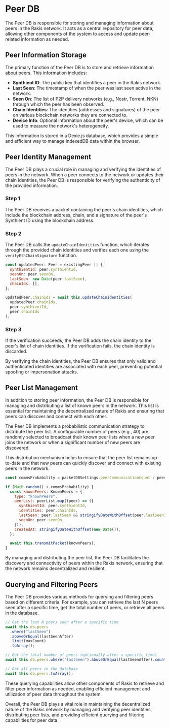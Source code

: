 
# Peer DB

The Peer DB is responsible for storing and managing information about peers in the Rakis network. It acts as a central repository for peer data, allowing other components of the system to access and update peer-related information as needed.

## Peer Information Storage

The primary function of the Peer DB is to store and retrieve information about peers. This information includes:

- **Synthient ID**: The public key that identifies a peer in the Rakis network.
- **Last Seen**: The timestamp of when the peer was last seen active in the network.
- **Seen On**: The list of P2P delivery networks (e.g., Nostr, Torrent, NKN) through which the peer has been observed.
- **Chain Identities**: The identities (addresses and signatures) of the peer on various blockchain networks they are connected to.
- **Device Info**: Optional information about the peer's device, which can be used to measure the network's heterogeneity.

This information is stored in a Dexie.js database, which provides a simple and efficient way to manage IndexedDB data within the browser.

## Peer Identity Management

The Peer DB plays a crucial role in managing and verifying the identities of peers in the network. When a peer connects to the network or updates their chain identities, the Peer DB is responsible for verifying the authenticity of the provided information.

<Steps>

### Step 1

The Peer DB receives a packet containing the peer's chain identities, which include the blockchain address, chain, and a signature of the peer's Synthient ID using the blockchain address.

### Step 2

The Peer DB calls the `updateChainIdentities` function, which iterates through the provided chain identities and verifies each one using the `verifyEthChainSignature` function.

```js
const updatedPeer: Peer = existingPeer || {
  synthientId: peer.synthientId,
  seenOn: peer.seenOn,
  lastSeen: new Date(peer.lastSeen),
  chainIds: [],
};

updatedPeer.chainIds = await this.updateChainIdentities(
  updatedPeer.chainIds,
  peer.synthientId,
  peer.chainIds
);
```

### Step 3

If the verification succeeds, the Peer DB adds the chain identity to the peer's list of chain identities. If the verification fails, the chain identity is discarded.

</Steps>

By verifying the chain identities, the Peer DB ensures that only valid and authenticated identities are associated with each peer, preventing potential spoofing or impersonation attacks.

## Peer List Management

In addition to storing peer information, the Peer DB is responsible for managing and distributing a list of known peers in the network. This list is essential for maintaining the decentralized nature of Rakis and ensuring that peers can discover and connect with each other.

<Callout>
The Peer DB implements a probabilistic communication strategy to distribute the peer list. A configurable number of peers (e.g., 40) are randomly selected to broadcast their known peer lists when a new peer joins the network or when a significant number of new peers are discovered.
</Callout>

This distribution mechanism helps to ensure that the peer list remains up-to-date and that new peers can quickly discover and connect with existing peers in the network.

```js
const commsProbability = packetDBSettings.peerCommunicationCount / peerList.length;

if (Math.random() < commsProbability) {
  const knownPeers: KnownPeers = {
    type: "knownPeers",
    peerList: peerList.map((peer) => ({
      synthientId: peer.synthientId,
      identities: peer.chainIds,
      lastSeen: peer.lastSeen && stringifyDateWithOffset(peer.lastSeen),
      seenOn: peer.seenOn,
    })),
    createdAt: stringifyDateWithOffset(new Date()),
  };

  await this.transmitPacket(knownPeers);
}
```

By managing and distributing the peer list, the Peer DB facilitates the discovery and connectivity of peers within the Rakis network, ensuring that the network remains decentralized and resilient.

## Querying and Filtering Peers

The Peer DB provides various methods for querying and filtering peers based on different criteria. For example, you can retrieve the last N peers seen after a specific time, get the total number of peers, or retrieve all peers in the database.

```js
// Get the last N peers seen after a specific time
await this.db.peers
  .where("lastSeen")
  .aboveOrEqual(lastSeenAfter)
  .limit(maxCount)
  .toArray();

// Get the total number of peers (optionally after a specific time)
await this.db.peers.where("lastSeen").aboveOrEqual(lastSeenAfter).count();

// Get all peers in the database
await this.db.peers.toArray();
```

These querying capabilities allow other components of Rakis to retrieve and filter peer information as needed, enabling efficient management and utilization of peer data throughout the system.

Overall, the Peer DB plays a vital role in maintaining the decentralized nature of the Rakis network by managing and verifying peer identities, distributing peer lists, and providing efficient querying and filtering capabilities for peer data.